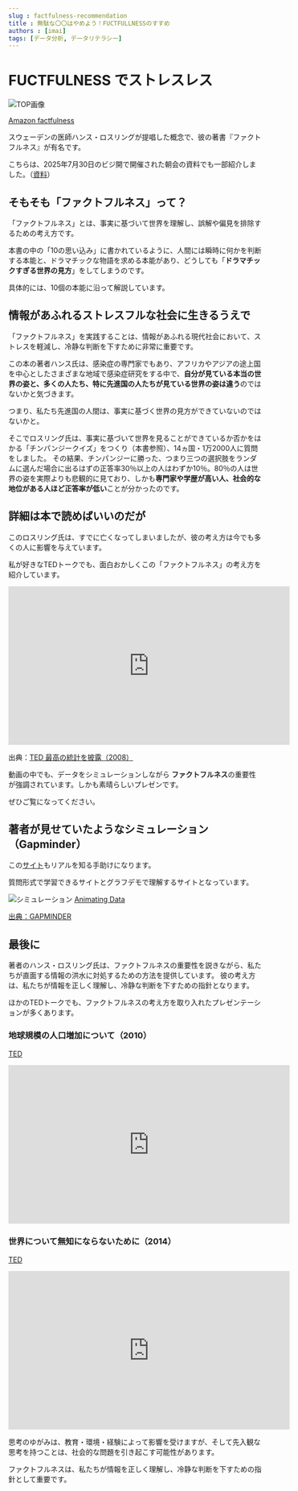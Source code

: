```yaml
---
slug : factfulness-recommendation
title : 無駄な〇〇はやめよう！FUCTFULLNESSのすすめ
authors : [imai]
tags: [データ分析, データリテラシー]
---
```


# FUCTFULNESS でストレスレス

![TOP画像](https://m.media-amazon.com/images/I/71G+bOy00yL._SY425_.jpg)

[Amazon factfulness](https://www.amazon.co.jp/s?k=factfulness&adgrpid=55806287680&hvadid=658689682702&hvdev=c&hvexpln=0&hvlocphy=9053343&hvnetw=g&hvocijid=11718895491066100865--&hvqmt=e&hvrand=11718895491066100865&hvtargid=kwd-345049939819&hydadcr=24973_13674439&jp-ad-ap=0&mcid=203121b3e3ee39938044025a8488fcb1&tag=googhydr-22&ref=pd_sl_58zhn3cw49_e)

スウェーデンの医師ハンス・ロスリングが提唱した概念で、彼の著書『ファクトフルネス』が有名です。

こちらは、2025年7月30日のビジ開で開催された朝会の資料でも一部紹介しました。（[資料](./朝会ネタ_07230.marp.pdf)）

## そもそも「ファクトフルネス」って？

「ファクトフルネス」とは、事実に基づいて世界を理解し、誤解や偏見を排除するための考え方です。

本書の中の「10の思い込み」に書かれているように、人間には瞬時に何かを判断する本能と、ドラマチックな物語を求める本能があり、どうしても「**ドラマチックすぎる世界の見方**」をしてしまうのです。

具体的には、10個の本能に沿って解説しています。

<!-- truncate -->

## 情報があふれるストレスフルな社会に生きるうえで

「ファクトフルネス」を実践することは、情報があふれる現代社会において、ストレスを軽減し、冷静な判断を下すために非常に重要です。

この本の著者ハンス氏は、感染症の専門家でもあり、アフリカやアジアの途上国を中心としたさまざまな地域で感染症研究をする中で、**自分が見ている本当の世界の姿と、多くの人たち、特に先進国の人たちが見ている世界の姿は違う**のではないかと気づきます。

つまり、私たち先進国の人間は、事実に基づく世界の見方ができていないのではないかと。

そこでロスリング氏は、事実に基づいて世界を見ることができているか否かをはかる「チンパンジークイズ」をつくり（本書参照）、14ヵ国・1万2000人に質問をしました。
その結果、チンパンジーに勝った、つまり三つの選択肢をランダムに選んだ場合に出るはずの正答率30％以上の人はわずか10％。80％の人は世界の姿を実際よりも悲観的に見ており、しかも**専門家や学歴が高い人、社会的な地位がある人ほど正答率が低い**ことが分かったのです。

## 詳細は本で読めばいいのだが

このロスリング氏は、すでに亡くなってしまいましたが、彼の考え方は今でも多くの人に影響を与えています。

私が好きなTEDトークでも、面白おかしくこの「ファクトフルネス」の考え方を紹介しています。

<iframe width="560" height="315" src="https://www.youtube.com/embed/RUwS1uAdUcI?si=39GyAdhZTs3nc7wn" title="YouTube video player" frameborder="0" allow="accelerometer; autoplay; clipboard-write; encrypted-media; gyroscope; picture-in-picture; web-share" referrerpolicy="strict-origin-when-cross-origin" allowfullscreen></iframe>

出典：[TED 最高の統計を披露（2008）](https://www.ted.com/talks/hans_rosling_the_best_stats_you_ve_ever_seen?utm_campaign=tedspread&utm_medium=referral&utm_source=tedcomshare)

動画の中でも、データをシミュレーションしながら **ファクトフルネス**の重要性が強調されています。しかも素晴らしいプレゼンです。

ぜひご覧になってください。

## 著者が見せていたようなシミュレーション（Gapminder）

この[サイト](https://www.gapminder.org/)もリアルを知る手助けになります。

質問形式で学習できるサイトとグラフデモで理解するサイトとなっています。

![シミュレーション](./babbles-chart.png)
[Animating Data](https://www.gapminder.org/tools/#$chart-type=bubbles&url=v2)

[出典：GAPMINDER](https://www.gapminder.org/)

## 最後に

著者のハンス・ロスリング氏は、ファクトフルネスの重要性を説きながら、私たちが直面する情報の洪水に対処するための方法を提供しています。
彼の考え方は、私たちが情報を正しく理解し、冷静な判断を下すための指針となります。

ほかのTEDトークでも、ファクトフルネスの考え方を取り入れたプレゼンテーションが多くあります。

### 地球規模の人口増加について（2010）

[TED](https://www.ted.com/talks/hans_rosling_global_population_growth_box_by_box?utm_campaign=tedspread&utm_medium=referral&utm_source=tedcomshare)
<iframe width="560" height="315" src="https://www.youtube.com/embed/fTznEIZRkLg?si=s41UW44uhJ2paijV" title="YouTube video player" frameborder="0" allow="accelerometer; autoplay; clipboard-write; encrypted-media; gyroscope; picture-in-picture; web-share" referrerpolicy="strict-origin-when-cross-origin" allowfullscreen></iframe>

### 世界について無知にならないために（2014）

[TED](https://www.ted.com/talks/hans_and_ola_rosling_how_not_to_be_ignorant_about_the_world?utm_campaign=tedspread&utm_medium=referral&utm_source=tedcomshare)
<iframe width="560" height="315" src="https://www.youtube.com/embed/Sm5xF-UYgdg?si=36VawSJM5kDGpirv" title="YouTube video player" frameborder="0" allow="accelerometer; autoplay; clipboard-write; encrypted-media; gyroscope; picture-in-picture; web-share" referrerpolicy="strict-origin-when-cross-origin" allowfullscreen></iframe>

思考のゆがみは、教育・環境・経験によって影響を受けますが、そして先入観な思考を持つことは、社会的な問題を引き起こす可能性があります。

ファクトフルネスは、私たちが情報を正しく理解し、冷静な判断を下すための指針として重要です。
